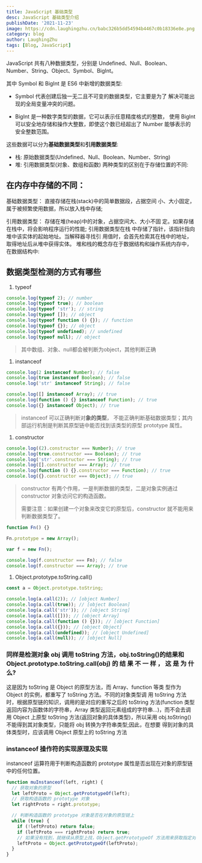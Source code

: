 ```yaml
---
title: JavaScript 基础类型
desc: JavaScript 基础类型介绍
publishDate: '2021-11-23'
image: https://cdn.laughingzhu.cn/babc326b5dd54594b4467c0b18336e8e.png
category: blog
author: LaughingZhu
tags: [Blog, JavaScript]
---
```


JavaScript 共有八种数据类型，分别是 Undefined、Null、Boolean、 Number、String、Object、Symbol、BigInt。

其中 Symbol 和 BigInt 是 ES6 中新增的数据类型:

- Symbol 代表创建后独一无二且不可变的数据类型，它主要是为了 解决可能出现的全局变量冲突的问题。

- BigInt 是一种数字类型的数据，它可以表示任意精度格式的整数， 使用 BigInt 可以安全地存储和操作大整数，即使这个数已经超出了 Number 能够表示的安全整数范围。

这些数据可以分为**基础数据类型**和**引用数据类型**:

- 栈: 原始数据类型(Undefined、Null、Boolean、Number、String)
- 堆: 引用数据类型(对象、数组和函数) 两种类型的区别在于存储位置的不同:

## 在内存中存储的不同：

基础数据类型： 直接存储在栈(stack)中的简单数据段，占据空间 小、大小固定，属于被频繁使用数据，所以放入栈中存储;

引用数据类型： 存储在堆(heap)中的对象，占据空间大、大小不固 定。如果存储在栈中，将会影响程序运行的性能;
引用数据类型在栈 中存储了指针，该指针指向堆中该实体的起始地址。当解释器寻找引 用值时，会首先检索其在栈中的地址，取得地址后从堆中获得实体。 堆和栈的概念存在于数据结构和操作系统内存中，在数据结构中:

## 数据类型检测的方式有哪些

1. typeof

```javascript
console.log(typeof 2); // number
console.log(typeof true); // boolean
console.log(typeof 'str'); // string
console.log(typeof []); // object
console.log(typeof function () {}); // function
console.log(typeof {}); // object
console.log(typeof undefined); // undefined
console.log(typeof null); // object
```

> 其中数组、对象、null都会被判断为object，其他判断正确

1. instanceof

```javascript
console.log(2 instanceof Number); // false
console.log(true instanceof Boolean); // false
console.log('str' instanceof String); // false

console.log([] instanceof Array); // true
console.log(function () {} instanceof Function); // true
console.log({} instanceof Object); // true
```

> instanceof 可以正确判断对**象的类型**， 不能正确判断基础数据类型；其内部运行机制是判断其原型链中能否找到该类型的原型 prototype 属性。

1. constructor

```javascript
console.log((2).constructor === Number); // true
console.log(true.constructor === Boolean); // true
console.log('str'.constructor === String); // true
console.log([].constructor === Array); // true
console.log(function () {}.constructor === Function); // true
console.log({}.constructor === Object); // true
```

> constructor 有两个作用，一是判断数据的类型，二是对象实例通过 constructor 对象访问它的构造函数。
>
> 需要注意：如果创建一个对象来改变它的原型后，constructor 就不能用来判断数据类型了。

```javascript
function Fn() {}

Fn.prototype = new Array();

var f = new Fn();

console.log(f.constructor === Fn); // false
console.log(f.constructor === Array); // true
```

1. Object.prototype.toString.call()

```javascript
const a = Object.prototype.toString;

console.log(a.call(2)); // [object Number]
console.log(a.call(true)); // [object Boolean]
console.log(a.call('str')); // [object String]
console.log(a.call([])); // [object Array]
console.log(a.call(function () {})); // [object Function]
console.log(a.call({})); // [object Object]
console.log(a.call(undefined)); // [object Undefined]
console.log(a.call(null)); // [object Null]
```

### 同样是检测对象 obj 调用 toString 方法，obj.toString()的结果和 Object.prototype.toString.call(obj) 的 结 果 不 一 样 ， 这 是 为 什 么?

这是因为 toString 是 Object 的原型方法，而 Array、function 等类 型作为 Object 的实例，都重写了 toString 方法。不同的对象类型调 用 toString 方法时，根据原型链的知识，调用的是对应的重写之后的 toString 方法(function 类型返回内容为函数体的字符串，Array 类型返回元素组成的字符串...)，而不会去调用 Object 上原型 toString 方法(返回对象的具体类型)，所以采用 obj.toString() 不能得到其对象类型，只能将 obj 转换为字符串类型;因此，在想要 得到对象的具体类型时，应该调用 Object 原型上的 toString 方法

### instanceof 操作符的实现原理及实现

instanceof 运算符用于判断构造函数的 prototype 属性是否出现在对象的原型链中的任何位置。

```javascript
function muInstanceof(left, right) {
  // 获取对象的原型
  let leftProto = Object.getPrototypeOf(left);
  // 获取构造函数的 prototype 对象
  let rightProto = right.prototype;

  // 判断构造函数的 prototype 对象是否在对象的原型链上
  while (true) {
    if (!leftProto) return false;
    if (leftProto === rightProto) return true;
    // 如果没有找到，就继续从原型上找，Object.getPrototypeOf 方法用来获取指定对象的原型
    leftProto = Object.getPrototypeOf(leftProto);
  }
}
```
